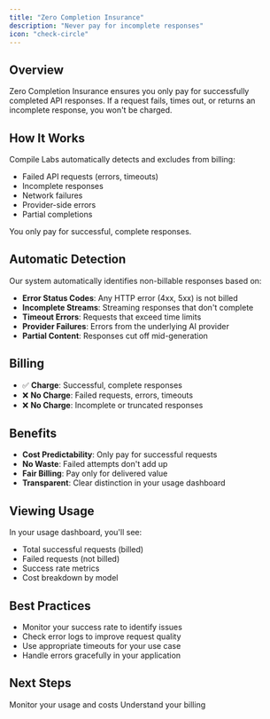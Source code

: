 ```yaml
---
title: "Zero Completion Insurance"
description: "Never pay for incomplete responses"
icon: "check-circle"
---
```


## Overview

Zero Completion Insurance ensures you only pay for successfully completed API responses. If a request fails, times out, or returns an incomplete response, you won't be charged.

## How It Works

Compile Labs automatically detects and excludes from billing:
- Failed API requests (errors, timeouts)
- Incomplete responses
- Network failures
- Provider-side errors
- Partial completions

You only pay for successful, complete responses.

## Automatic Detection

Our system automatically identifies non-billable responses based on:

- **Error Status Codes**: Any HTTP error (4xx, 5xx) is not billed
- **Incomplete Streams**: Streaming responses that don't complete
- **Timeout Errors**: Requests that exceed time limits
- **Provider Failures**: Errors from the underlying AI provider
- **Partial Content**: Responses cut off mid-generation

## Billing

- ✅ **Charge**: Successful, complete responses
- ❌ **No Charge**: Failed requests, errors, timeouts
- ❌ **No Charge**: Incomplete or truncated responses

## Benefits

- **Cost Predictability**: Only pay for successful requests
- **No Waste**: Failed attempts don't add up
- **Fair Billing**: Pay only for delivered value
- **Transparent**: Clear distinction in your usage dashboard

## Viewing Usage

In your usage dashboard, you'll see:
- Total successful requests (billed)
- Failed requests (not billed)
- Success rate metrics
- Cost breakdown by model

## Best Practices

- Monitor your success rate to identify issues
- Check error logs to improve request quality
- Use appropriate timeouts for your use case
- Handle errors gracefully in your application

## Next Steps

<CardGroup cols={2}>

<Card title="Quotas" icon="chart-line" href="/quotas">
Monitor your usage and costs
</Card>

<Card title="Billing" icon="credit-card" href="/billing">
Understand your billing
</Card>

</CardGroup>

